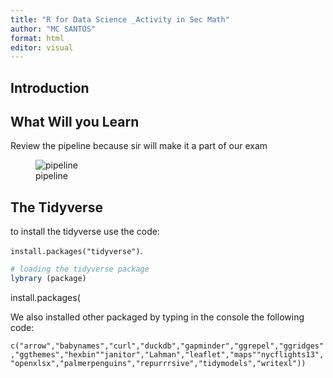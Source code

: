 ```yaml
---
title: "R for Data Science _Activity in Sec Math"
author: "MC SANTOS"
format: html
editor: visual
---
```


## Introduction

## What Will you Learn

Review the pipeline because sir will make it a part of our exam

![pipeline](r4dspics/r4dspic1.jpg)

## The Tidyverse

to install the tidyverse use the code:

`install.packages("tidyverse")`.

```r
# loading the tidyverse package 
lybrary (package)
```

install.packages(

We also installed other packaged by typing in the console the following code:

`c("arrow","babynames","curl","duckdb","gapminder","ggrepel","ggridges","ggthemes","hexbin""janitor","Lahman","leaflet","maps""nycflights13","openxlsx","palmerpenguins","repurrrsive","tidymodels","writexl"))`
